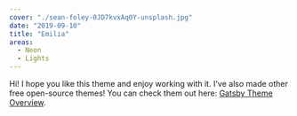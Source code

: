 ```yaml
---
cover: "./sean-foley-0JD7kvxAq0Y-unsplash.jpg"
date: "2019-09-10"
title: "Emilia"
areas:
  - Neon
  - Lights
---
```


Hi! I hope you like this theme and enjoy working with it. I've also made other free open-source themes! You can check them out here: [Gatsby Theme Overview](https://themes.lekoarts.de).

